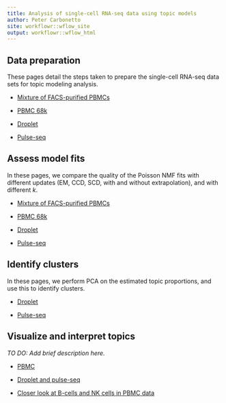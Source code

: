 ```yaml
---
title: Analysis of single-cell RNA-seq data using topic models
author: Peter Carbonetto
site: workflowr::wflow_site
output: workflowr::wflow_html
---
```


Data preparation
----------------

These pages detail the steps taken to prepare the single-cell RNA-seq
data sets for topic modeling analysis.

+ [Mixture of FACS-purified PBMCs](prepare_purified_pbmc.html)

+ [PBMC 68k](prepare_68k_pbmc.html)

+ [Droplet](prepare_droplet.html)

+ [Pulse-seq](prepare_pulseseq.html)

Assess model fits
-----------------

In these pages, we compare the quality of the Poisson NMF fits with
different updates (EM, CCD, SCD, with and without extrapolation), and
with different $k$.

+ [Mixture of FACS-purified PBMCs](assess_fits_purified_pbmc.html)

+ [PBMC 68k](assess_fits_68k_pbmc.html)

+ [Droplet](assess_fits_droplet.html)

+ [Pulse-seq](assess_fits_pulseseq.html)

Identify clusters
-----------------

In these pages, we perform PCA on the estimated topic proportions, and
use this to identify clusters.

+ [Droplet](clusters_droplet.html)

+ [Pulse-seq](clusters_pulseseq.html)

Visualize and interpret topics
------------------------------

*TO DO: Add brief description here.*

+ [PBMC](plots_pbmc.html)

+ [Droplet and pulse-seq](plots_tracheal_epithelium.html)

+ [Closer look at B-cells and NK cells in PBMC data](bcells_and_nkcells.html)

